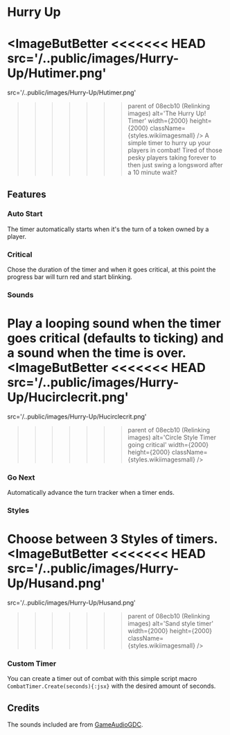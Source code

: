 
# Hurry Up

<ImageButBetter
<<<<<<< HEAD
  src='/..public/images/Hurry-Up/Hutimer.png'
=======
  src='/..public/images/Hurry-Up/Hutimer.png'
>>>>>>> parent of 08ecb10 (Relinking images)
  alt='The Hurry Up! Timer'
  width={2000}
  height={2000}
  className={styles.wikiimagesmall}
/>
A simple timer to hurry up your players in combat\! Tired of those pesky players
taking forever to then just swing a longsword after a 10 minute wait?

## Features

### Auto Start

The timer automatically starts when it's the turn of a token owned by a
player.

### Critical

Chose the duration of the timer and when it goes critical, at this point
the progress bar will turn red and start blinking.

### Sounds

Play a looping sound when the timer goes critical (defaults to ticking)
and a sound when the time is over.
<ImageButBetter
<<<<<<< HEAD
  src='/..public/images/Hurry-Up/Hucirclecrit.png'
=======
  src='/..public/images/Hurry-Up/Hucirclecrit.png'
>>>>>>> parent of 08ecb10 (Relinking images)
  alt='Circle Style Timer going critical'
  width={2000}
  height={2000}
  className={styles.wikiimagesmall}
/>

### Go Next

Automatically advance the turn tracker when a timer ends.

### Styles

Choose between 3 Styles of timers.
<ImageButBetter
<<<<<<< HEAD
  src='/..public/images/Hurry-Up/Husand.png'
=======
  src='/..public/images/Hurry-Up/Husand.png'
>>>>>>> parent of 08ecb10 (Relinking images)
  alt='Sand style timer'
  width={2000}
  height={2000}
  className={styles.wikiimagesmall}
/>

### Custom Timer

You can create a timer out of combat with this simple script macro
`CombatTimer.Create(seconds){:jsx}` with the desired amount of seconds.

## Credits

The sounds included are from
[GameAudioGDC](https://sonniss.com/gameaudiogdc).
